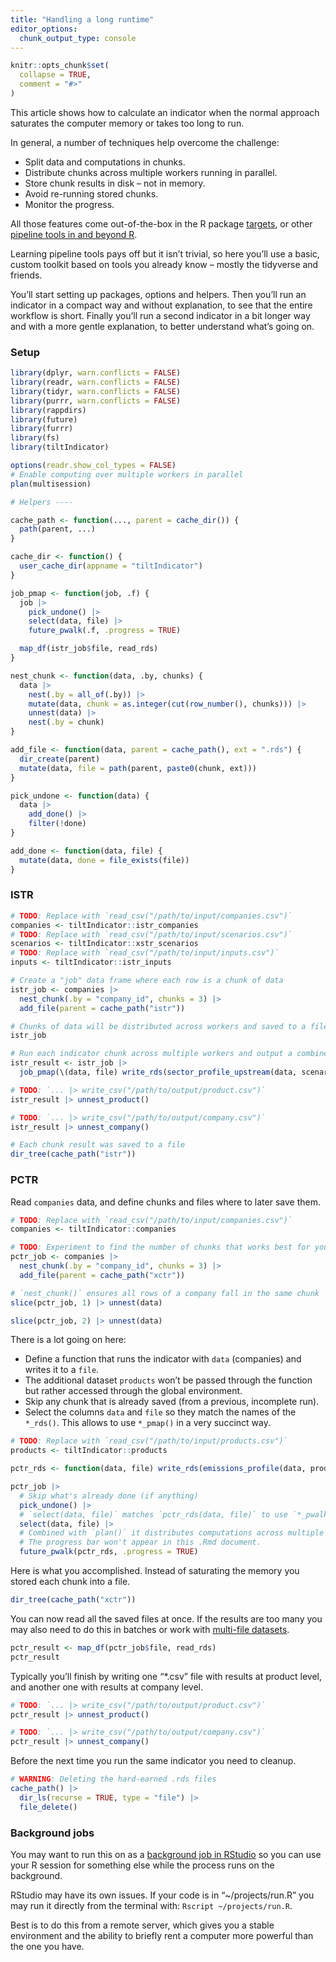 ```yaml
---
title: "Handling a long runtime"
editor_options: 
  chunk_output_type: console
---
```


```r
knitr::opts_chunk$set(
  collapse = TRUE,
  comment = "#>"
)
```

This article shows how to calculate an indicator when the normal approach
saturates the computer memory or takes too long to run. 

In general, a number of techniques help overcome the challenge:

* Split data and computations in chunks.
* Distribute chunks across multiple workers running in parallel.
* Store chunk results in disk -- not in memory.
* Avoid re-running stored chunks.
* Monitor the progress.

All those features come out-of-the-box in the R package
[targets](https://docs.ropensci.org/targets/), or other [pipeline tools in and
beyond R](https://github.com/pditommaso/awesome-pipeline).

Learning pipeline tools pays off but it isn't trivial, so here you'll use a
basic, custom toolkit based on tools you already know -- mostly the tidyverse
and friends.

You'll start setting up packages, options and helpers. Then you'll run an
indicator in a compact way and without explanation, to see that the entire
workflow is short. Finally you'll run a second indicator in a bit longer way and
with a more gentle explanation, to better understand what's going on.

### Setup

```r
library(dplyr, warn.conflicts = FALSE)
library(readr, warn.conflicts = FALSE)
library(tidyr, warn.conflicts = FALSE)
library(purrr, warn.conflicts = FALSE)
library(rappdirs)
library(future)
library(furrr)
library(fs)
library(tiltIndicator)

options(readr.show_col_types = FALSE)
# Enable computing over multiple workers in parallel
plan(multisession)

# Helpers ----

cache_path <- function(..., parent = cache_dir()) {
  path(parent, ...)
}

cache_dir <- function() {
  user_cache_dir(appname = "tiltIndicator")
}

job_pmap <- function(job, .f) {
  job |>
    pick_undone() |>
    select(data, file) |>
    future_pwalk(.f, .progress = TRUE)

  map_df(istr_job$file, read_rds)
}

nest_chunk <- function(data, .by, chunks) {
  data |>
    nest(.by = all_of(.by)) |>
    mutate(data, chunk = as.integer(cut(row_number(), chunks))) |>
    unnest(data) |>
    nest(.by = chunk)
}

add_file <- function(data, parent = cache_path(), ext = ".rds") {
  dir_create(parent)
  mutate(data, file = path(parent, paste0(chunk, ext)))
}

pick_undone <- function(data) {
  data |>
    add_done() |>
    filter(!done)
}

add_done <- function(data, file) {
  mutate(data, done = file_exists(file))
}
```

### ISTR

```r
# TODO: Replace with `read_csv("/path/to/input/companies.csv")`
companies <- tiltIndicator::istr_companies
# TODO: Replace with `read_csv("/path/to/input/scenarios.csv")`
scenarios <- tiltIndicator::xstr_scenarios
# TODO: Replace with `read_csv("/path/to/input/inputs.csv")`
inputs <- tiltIndicator::istr_inputs

# Create a "job" data frame where each row is a chunk of data
istr_job <- companies |>
  nest_chunk(.by = "company_id", chunks = 3) |>
  add_file(parent = cache_path("istr"))

# Chunks of data will be distributed across workers and saved to a file
istr_job

# Run each indicator chunk across multiple workers and output a combined result
istr_result <- istr_job |>
  job_pmap(\(data, file) write_rds(sector_profile_upstream(data, scenarios, inputs), file))

# TODO: `... |> write_csv("/path/to/output/product.csv")`
istr_result |> unnest_product()

# TODO: `... |> write_csv("/path/to/output/company.csv")`
istr_result |> unnest_company()

# Each chunk result was saved to a file
dir_tree(cache_path("istr"))
```

### PCTR

Read `companies` data, and define chunks and files where to later save them.

```r
# TODO: Replace with `read_csv("/path/to/input/companies.csv")`
companies <- tiltIndicator::companies

# TODO: Experiment to find the number of chunks that works best for you
pctr_job <- companies |>
  nest_chunk(.by = "company_id", chunks = 3) |>
  add_file(parent = cache_path("xctr"))

# `nest_chunk()` ensures all rows of a company fall in the same chunk
slice(pctr_job, 1) |> unnest(data)

slice(pctr_job, 2) |> unnest(data)
```

There is a lot going on here:

* Define a function that runs the indicator with `data` (companies) and writes it
to a `file`.
* The additional dataset `products` won't be passed through the
function but rather accessed through the global environment.
* Skip any chunk that is already saved (from a previous, incomplete run).
* Select the columns `data` and `file` so they match the names of the `*_rds()`.
This allows to use `*_pmap()` in a very succinct way.

```r
# TODO: Replace with `read_csv("/path/to/input/products.csv")`
products <- tiltIndicator::products

pctr_rds <- function(data, file) write_rds(emissions_profile(data, products), file)

pctr_job |>
  # Skip what's already done (if anything)
  pick_undone() |>
  # `select(data, file)` matches `pctr_rds(data, file)` to use `*_pwalk()`
  select(data, file) |>
  # Combined with `plan()` it distributes computations across multiple workers
  # The progress bar won't appear in this .Rmd document.
  future_pwalk(pctr_rds, .progress = TRUE)
```

Here is what you accomplished. Instead of saturating the memory you stored each
chunk into a file.

```r
dir_tree(cache_path("xctr"))
```

You can now read all the saved files at once. If the results are too many you
may also need to do this in batches or work with [multi-file
datasets](https://arrow.apache.org/docs/r/reference/open_dataset.html).

```r
pctr_result <- map_df(pctr_job$file, read_rds)
pctr_result
```

Typically you'll finish by writing one "*.csv" file with results at product
level, and another one with results at company level.

```r
# TODO: `... |> write_csv("/path/to/output/product.csv")`
pctr_result |> unnest_product()

# TODO: `... |> write_csv("/path/to/output/company.csv")`
pctr_result |> unnest_company()
```

Before the next time you run the same indicator you need to cleanup.

```r
# WARNING: Deleting the hard-earned .rds files
cache_path() |>
  dir_ls(recurse = TRUE, type = "file") |>
  file_delete()
```

### Background jobs

You may want to run this on as a [background job in
RStudio](https://docs.posit.co/ide/user/ide/guide/tools/jobs.html) so you can
use your R session for something else while the process runs on the background.

RStudio may have its own issues. If your code is in "~/projects/run.R" you
may run it directly from the terminal with: `Rscript ~/projects/run.R`.

Best is to do this from a remote server, which gives you a stable environment
and the ability to briefly rent a computer more powerful than the one you have.
